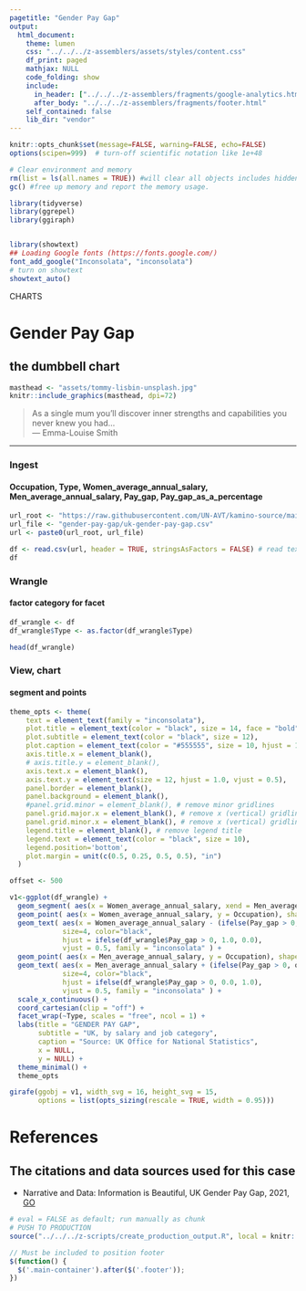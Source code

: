 ```yaml
---
pagetitle: "Gender Pay Gap"
output:
  html_document:
    theme: lumen
    css: "../../../z-assemblers/assets/styles/content.css"
    df_print: paged
    mathjax: NULL
    code_folding: show
    include:
      in_header: ["../../../z-assemblers/fragments/google-analytics.html", "../../../z-assemblers/fragments/header.html"]
      after_body: "../../../z-assemblers/fragments/footer.html"
    self_contained: false
    lib_dir: "vendor"
---
```


```r

knitr::opts_chunk$set(message=FALSE, warning=FALSE, echo=FALSE)
options(scipen=999)  # turn-off scientific notation like 1e+48

# Clear environment and memory
rm(list = ls(all.names = TRUE)) #will clear all objects includes hidden objects.
gc() #free up memory and report the memory usage.

library(tidyverse)
library(ggrepel)
library(ggiraph)


library(showtext)
## Loading Google fonts (https://fonts.google.com/)
font_add_google("Inconsolata", "inconsolata")
# turn on showtext
showtext_auto()

```

<div class="activity">
CHARTS
</div>

# Gender Pay Gap
## the dumbbell chart

```r

masthead <- "assets/tommy-lisbin-unsplash.jpg"
knitr::include_graphics(masthead, dpi=72)

```

> As a single mum you’ll discover inner strengths and capabilities you never knew you had...\
--- Emma-Louise Smith 

***

### Ingest
#### Occupation, Type, Women_average_annual_salary, Men_average_annual_salary, Pay_gap, Pay_gap_as_a_percentage

```r

url_root <- "https://raw.githubusercontent.com/UN-AVT/kamino-source/main/sources/0-shared/data/"
url_file <- "gender-pay-gap/uk-gender-pay-gap.csv"
url <- paste0(url_root, url_file)

df <- read.csv(url, header = TRUE, stringsAsFactors = FALSE) # read text file
df

```

### Wrangle
#### factor category for facet


```r

df_wrangle <- df
df_wrangle$Type <- as.factor(df_wrangle$Type)

head(df_wrangle)

```



### View, chart
#### segment and points 

```r

theme_opts <- theme(
    text = element_text(family = "inconsolata"), 
    plot.title = element_text(color = "black", size = 14, face = "bold"),
    plot.subtitle = element_text(color = "black", size = 12),
    plot.caption = element_text(color = "#555555", size = 10, hjust = 1.0, vjust = 1.0),
    axis.title.x = element_blank(),
    # axis.title.y = element_blank(),
    axis.text.x = element_blank(),
    axis.text.y = element_text(size = 12, hjust = 1.0, vjust = 0.5),
    panel.border = element_blank(),
    panel.background = element_blank(),
    #panel.grid.minor = element_blank(), # remove minor gridlines
    panel.grid.major.x = element_blank(), # remove x (vertical) gridlines
    panel.grid.minor.x = element_blank(), # remove x (vertical) gridlines
    legend.title = element_blank(), # remove legend title
    legend.text = element_text(color = "black", size = 10),
    legend.position='bottom',
    plot.margin = unit(c(0.5, 0.25, 0.5, 0.5), "in")
  )

offset <- 500

v1<-ggplot(df_wrangle) +  
  geom_segment( aes(x = Women_average_annual_salary, xend = Men_average_annual_salary, y = Occupation, yend = Occupation), lineend = "butt", linejoin = "round", size=1.0, color="black" ) +
  geom_point( aes(x = Women_average_annual_salary, y = Occupation), shape = 21, size = 3, fill = "#5AC085", color = "#5AC085", alpha = 0.9) +
  geom_text( aes(x = Women_average_annual_salary - (ifelse(Pay_gap > 0, offset, -offset)), y = Occupation, label=Women_average_annual_salary), 
             size=4, color="black", 
             hjust = ifelse(df_wrangle$Pay_gap > 0, 1.0, 0.0), 
             vjust = 0.5, family = "inconsolata" ) +
  geom_point( aes(x = Men_average_annual_salary, y = Occupation), shape = 21, size = 3, fill = "#474B52", color = "#474B52", alpha = 0.9) +
  geom_text( aes(x = Men_average_annual_salary + (ifelse(Pay_gap > 0, offset, -offset)), y = Occupation, label=Men_average_annual_salary), 
             size=4, color="black", 
             hjust = ifelse(df_wrangle$Pay_gap > 0, 0.0, 1.0), 
             vjust = 0.5, family = "inconsolata" ) + 
  scale_x_continuous() +
  coord_cartesian(clip = "off") +
  facet_wrap(~Type, scales = "free", ncol = 1) +
  labs(title = "GENDER PAY GAP",
       subtitle = "UK, by salary and job category",
       caption = "Source: UK Office for National Statistics",
       x = NULL,
       y = NULL) +
  theme_minimal() + 
  theme_opts

girafe(ggobj = v1, width_svg = 16, height_svg = 15,
       options = list(opts_sizing(rescale = TRUE, width = 0.95)))

```

# References
## The citations and data sources used for this case

* Narrative and Data: Information is Beautiful, UK Gender Pay Gap, 2021, 
[GO](https://informationisbeautiful.net/visualizations/gender-pay-gap/){target="_blank"}


```r
# eval = FALSE as default; run manually as chunk
# PUSH TO PRODUCTION
source("../../../z-scripts/create_production_output.R", local = knitr::knit_global())
```


```js

// Must be included to position footer
$(function() {
  $('.main-container').after($('.footer'));
})

```

